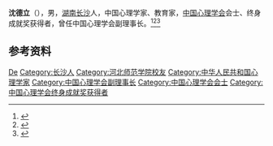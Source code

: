 '''沈德立'''（{{bd|1934年||2013年|catIdx=Shen}}），男，[[湖南|湖南]][[长沙|长沙]]人，中国心理学家、教育家，[[中国心理学会|中国心理学会]]会士、终身成就奖获得者，曾任中国心理学会副理事长。<ref>{{Cite book|title=中国社会团体大全 • 会长主席、理事长秘书长传略卷 第一册|author=黄汉江主编|publisher=中国国际广播出版社|year=1995|isbn=|location=|pages=}}</ref><ref>{{Cite book|title=中华当代文化名人大辞典|author=张品兴, 殷登祥, 陈有进等主编|publisher=中国广播电视出版社|year=1992|isbn=9787504315137|location=北京|pages=}}</ref><ref>{{Cite book|title=心理学辞典|author=杨治良, 郝兴昌编著|publisher=上海辞书出版社|year=2016|isbn=|location=上海|pages=}}</ref>

== 参考资料 ==
{{reflist}}

{{中国人物小作品}}
{{中国心理学会会士}}
{{中国心理学会终身成就奖获得者}}

{{Authority control}}
{{DEFAULTSORT:Shen沈}}
[[Category:沈姓|De]]
[[Category:长沙人|Category:长沙人]]
[[Category:河北师范学院校友|Category:河北师范学院校友]]
[[Category:中华人民共和国心理学家|Category:中华人民共和国心理学家]]
[[Category:中国心理学会副理事长|Category:中国心理学会副理事长]]
[[Category:中国心理学会会士|Category:中国心理学会会士]]
[[Category:中国心理学会终身成就奖获得者|Category:中国心理学会终身成就奖获得者]]